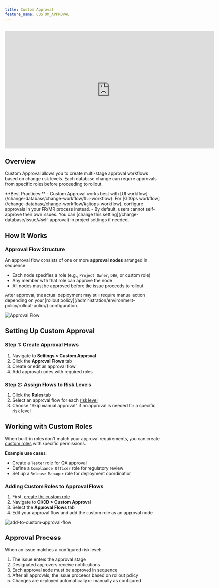 ```yaml
---
title: Custom Approval
feature_name: CUSTOM_APPROVAL
---
```


<Card title="Tutorial: Database Change with Risk-Based Approval Flow" icon="graduation-cap" href="/tutorials/database-change-management-with-risk-adjusted-approval-flow" horizontal />

<br />

<iframe width="675" height="380" src="https://www.youtube.com/embed/K_RWlqdplZQ" title="YouTube video player" className="w-full" frameBorder="0" allow="accelerometer; autoplay; clipboard-write; encrypted-media; gyroscope; picture-in-picture" allowfullscreen="allowFullScreen"></iframe>

## Overview

Custom Approval allows you to create multi-stage approval workflows based on change risk levels. Each database change can require approvals from specific roles before proceeding to rollout.

<Tip>
**Best Practices:**
- Custom Approval works best with [UI workflow](/change-database/change-workflow/#ui-workflow). For [GitOps workflow](/change-database/change-workflow/#gitops-workflow), configure approvals in your PR/MR process instead.
- By default, users cannot self-approve their own issues. You can [change this setting](/change-database/issue/#self-approval) in project settings if needed.
</Tip>

## How It Works

### Approval Flow Structure

An approval flow consists of one or more **approval nodes** arranged in sequence:
- Each node specifies a role (e.g., `Project Owner`, `DBA`, or custom role)
- Any member with that role can approve the node
- All nodes must be approved before the issue proceeds to rollout

<Note>
After approval, the actual deployment may still require manual action depending on your [rollout policy](/administration/environment-policy/rollout-policy/) configuration.
</Note>

![Approval Flow](/content/docs/administration/custom-approval/edit-approval-flow.webp)

## Setting Up Custom Approval

### Step 1: Create Approval Flows

1. Navigate to **Settings > Custom Approval**
2. Click the **Approval Flows** tab
3. Create or edit an approval flow
4. Add approval nodes with required roles

### Step 2: Assign Flows to Risk Levels

1. Click the **Rules** tab
2. Select an approval flow for each [risk level](/administration/risk-center)
3. Choose "Skip manual approval" if no approval is needed for a specific risk level

## Working with Custom Roles

When built-in roles don't match your approval requirements, you can create [custom roles](/administration/roles) with specific permissions.

**Example use cases:**
- Create a `Tester` role for QA approval
- Define a `Compliance Officer` role for regulatory review
- Set up a `Release Manager` role for deployment coordination

### Adding Custom Roles to Approval Flows

1. First, [create the custom role](/administration/roles#creating-custom-roles)
2. Navigate to **CI/CD > Custom Approval**
3. Select the **Approval Flows** tab
4. Edit your approval flow and add the custom role as an approval node

![add-to-custom-approval-flow](/content/docs/administration/custom-approval/add-to-custom-approval-flow.webp)

## Approval Process

When an issue matches a configured risk level:

1. The issue enters the approval stage
2. Designated approvers receive notifications
3. Each approval node must be approved in sequence
4. After all approvals, the issue proceeds based on rollout policy
5. Changes are deployed automatically or manually as configured